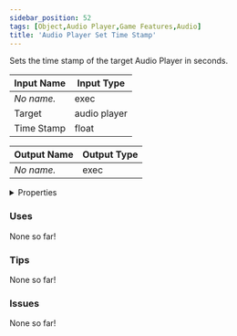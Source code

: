 ```yaml
---
sidebar_position: 52
tags: [Object,Audio Player,Game Features,Audio]
title: 'Audio Player Set Time Stamp'
---
```


Sets the time stamp of the target Audio Player in seconds.






<EsbSvg />

| Input Name | Input Type |
|-----------|-----------|
| *No name.* | exec |
| Target | audio player |
| Time Stamp | float |

| Output Name | Output Type |
|-----------|-----------|
| *No name.* | exec |


<details>
  <summary>Properties</summary>
  <div>
    <div>
    <table>
      <thead>
        <tr>
          <th>Is beta required?</th>
          <th>❌</th>
        </tr>
        <tr>
          <th>Is this chip a trolling risk?</th>
          <th>❌</th>
        </tr>
        <tr>
          <th>Is this chip a role assignment risk?</th>
          <th>❌</th>
        </tr>
        <tr>
          <th>Chip UUID</th>
          <th>d30959ca-fa17-498b-88da-a83a46c34b97</th>
        </tr>
      </thead>
    </table>
    </div>
  </div>
</details>

### Uses

None so far!

### Tips

None so far!

### Issues

None so far!